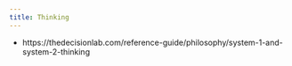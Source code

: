```yaml
---
title: Thinking
---
```


- https://thedecisionlab.com/reference-guide/philosophy/system-1-and-system-2-thinking